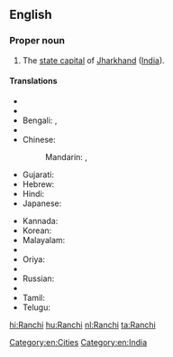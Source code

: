 ==English==
{{wikipedia}}

===Proper noun===
{{en-proper noun}}

# The [[state capital]] of [[Jharkhand]] ([[India]]).

====Translations====
{{trans-top|capital of Jharkhand, India}}
* {{trreq|Arabic}}
* {{trreq|Assamese}}
* Bengali: {{t-|bn|রাঁচি|sc=Beng}}, {{t-|bn|রাঁচী|sc=Beng}}
* {{trreq|Chhattisgarhi}}
* Chinese:
*: Mandarin: {{t|cmn|蘭契|sc=Hani}},  {{t|cmn|兰契|tr=Lánqì|sc=Hani}}
* Gujarati: {{t-|gu|રાંચી|sc=Gujr}}
* Hebrew: {{t-|he|ראנצ'י}}
* Hindi: {{t+|hi|राँची|tr=rām̐cī}}
* Japanese: {{t-|ja|ラーンチー|tr=Rānchī}}
{{trans-mid}}
* Kannada: {{t-|kn|ರಾಂಚಿ|sc=Knda}}
* Korean: {{t-|ko|란치|sc=Kore}}
* Malayalam: {{t-|ml|റാഞ്ചി|sc=Mlym}}
* {{trreq|Marathi}}
* Oriya: {{t-|or|ରାଞ୍ଚି|sc=Orya}}
* {{trreq|Punjabi}}
* Russian: {{t-|ru|Ранчи|m|tr=Ranči}}
* {{trreq|Santali}}
* Tamil: {{t-|ta|ராஞ்சி|sc=Taml}}
* Telugu: {{t-|te|రాంచీ|sc=Telu}}
{{trans-bottom}}

[[Category:en:Cities]]
[[Category:en:India]]

[[hi:Ranchi]]
[[hu:Ranchi]]
[[nl:Ranchi]]
[[ta:Ranchi]]